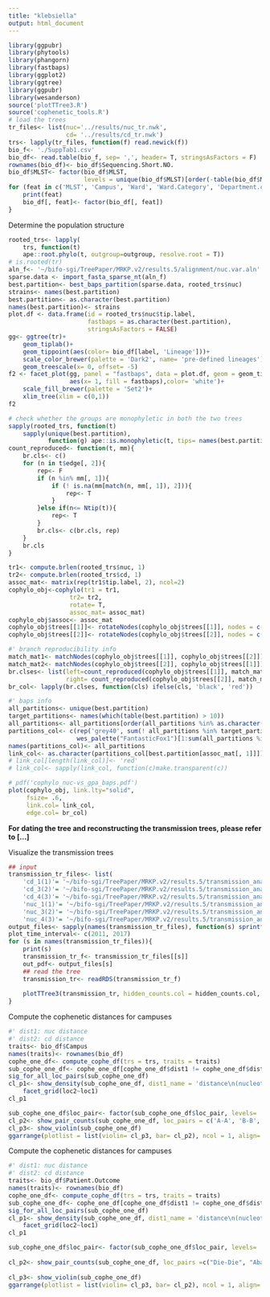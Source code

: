 ```yaml
---
title: "klebsiella"
output: html_document
---
```

```R
library(ggpubr)
library(phytools)
library(phangorn)
library(fastbaps)
library(ggplot2)
library(ggtree)
library(ggpubr)
library(wesanderson)
source('plotTTree3.R')
source('cophenetic_tools.R')
# load the trees
tr_files<- list(nuc='../results/nuc_tr.nwk',
                cd= '../results/cd_tr.nwk')
trs<- lapply(tr_files, function(f) read.newick(f))
bio_f<- './SuppTab1.csv'
bio_df<- read.table(bio_f, sep= ',', header= T, stringsAsFactors = F)
rownames(bio_df)<- bio_df$Sequencing.Short.NO.
bio_df$MLST<- factor(bio_df$MLST, 
                     levels = unique(bio_df$MLST)[order(-table(bio_df$MLST)[unique(bio_df$MLST)])])
for (feat in c('MLST', 'Campus', 'Ward', 'Ward.Category', 'Department.category', 'Main.Diseases')){
    print(feat)
    bio_df[, feat]<- factor(bio_df[, feat])
}

```
Determine the population structure
```R
rooted_trs<- lapply(
    trs, function(t) 
    ape::root.phylo(t, outgroup=outgroup, resolve.root = T))
# is.rooted(tr)
aln_f<- '~/bifo-sgi/TreePaper/MRKP.v2/results.5/alignment/nuc.var.aln'
sparse.data <- import_fasta_sparse_nt(aln_f)
best.partition<- best_baps_partition(sparse.data, rooted_trs$nuc)
strains<- names(best.partition)
best.partition<- as.character(best.partition)
names(best.partition)<- strains
plot.df <- data.frame(id = rooted_trs$nuc$tip.label, 
                      fastbaps = as.character(best.partition), 
                      stringsAsFactors = FALSE)
gg<- ggtree(tr)+
    geom_tiplab()+
    geom_tippoint(aes(color= bio_df[label, 'Lineage']))+
    scale_color_brewer(palette = 'Dark2', name= 'pre-defined lineages')+
    geom_treescale(x= 0, offset= -5)
f2 <- facet_plot(gg, panel = "fastbaps", data = plot.df, geom = geom_tile, 
                 aes(x= 1, fill = fastbaps),color= 'white')+
    scale_fill_brewer(palette = 'Set2')+
    xlim_tree(xlim = c(0,1))
f2

# check whether the groups are monophyletic in both the two trees
sapply(rooted_trs, function(t)
    sapply(unique(best.partition), 
           function(g) ape::is.monophyletic(t, tips= names(best.partition[best.partition == g]))))
count_reproduced<- function(t, mm){
    br.cls<- c()
    for (n in t$edge[, 2]){
        rep<- F
        if (n %in% mm[, 1]){
            if (! is.na(mm[match(n, mm[, 1]), 2])){
                rep<- T
            }
        }else if(n<= Ntip(t)){
            rep<- T
        }
        br.cls<- c(br.cls, rep)
    }   
    br.cls
}

tr1<- compute.brlen(rooted_trs$nuc, 1)
tr2<- compute.brlen(rooted_trs$cd, 1)
assoc_mat<- matrix(rep(tr1$tip.label, 2), ncol=2)
cophylo_obj<-cophylo(tr1 = tr1, 
                 tr2= tr2,
                 rotate= T,
                 assoc_mat= assoc_mat)
cophylo_obj$assoc<- assoc_mat
cophylo_obj$trees[[1]]<- rotateNodes(cophylo_obj$trees[[1]], nodes = c(83, 85, 114))
cophylo_obj$trees[[2]]<- rotateNodes(cophylo_obj$trees[[2]], nodes = c(83, 107, 114))

#' branch reproducibility info
match_mat1<- matchNodes(cophylo_obj$trees[[1]], cophylo_obj$trees[[2]])
match_mat2<- matchNodes(cophylo_obj$trees[[2]], cophylo_obj$trees[[1]])
br.clses<- list(left=count_reproduced(cophylo_obj$trees[[1]], match_mat1), 
                right= count_reproduced(cophylo_obj$trees[[2]], match_mat2))
br_col<- lapply(br.clses, function(cls) ifelse(cls, 'black', 'red'))

#' baps info
all_partitions<- unique(best.partition)
target_partitions<- names(which(table(best.partition) > 10))
all_partitions<- all_partitions[order(all_partitions %in% as.character(target_partitions))]
partitions_col<- c(rep('grey40', sum(! all_partitions %in% target_partitions)), 
                   wes_palette("FantasticFox1")[1:sum(all_partitions %in% target_partitions)])
names(partitions_col)<- all_partitions
link_col<- as.character(partitions_col[best.partition[assoc_mat[, 1]]])
# link_col[length(link_col)]<- 'red'
# link_col<- sapply(link_col, function(c)make.transparent(c))

# pdf('cophylo_nuc-vs_gpa_baps.pdf')
plot(cophylo_obj, link.lty="solid", 
     fsize= .6,
     link.col= link_col, 
     edge.col= br_col)
```
__For dating the tree and reconstructing the transmission trees, please refer to [...]__

Visualize the transmission trees
```R
## input
transmission_tr_files<- list(
    'cd_1(1)'= '~/bifo-sgi/TreePaper/MRKP.v2/results.5/transmission_ana/cd.15/clade-wise/1/v7/transphylo/cd_ctree.Rds', 
    'cd_3(2)'= '~/bifo-sgi/TreePaper/MRKP.v2/results.5/transmission_ana/cd.15/clade-wise/3/v7/transphylo/cd_ctree.Rds', 
    'cd_4(3)'= '~/bifo-sgi/TreePaper/MRKP.v2/results.5/transmission_ana/cd.15/clade-wise/4/v7/transphylo/cd_ctree.Rds', 
    'nuc_1(1)'= '~/bifo-sgi/TreePaper/MRKP.v2/results.5/transmission_ana/nuc.15/clade-wise/1/v3/transphylo/nuc_ctree.Rds',
    'nuc_3(2)'= '~/bifo-sgi/TreePaper/MRKP.v2/results.5/transmission_ana/nuc.15/clade-wise/3/v3/transphylo/nuc_ctree.Rds',
    'nuc_4(3)'= '~/bifo-sgi/TreePaper/MRKP.v2/results.5/transmission_ana/nuc.15/clade-wise/4/v3/transphylo/nuc_ctree.Rds')
output_files<- sapply(names(transmission_tr_files), function(s) sprintf('%s_v2.pdf', s))
plot_time_interval<- c(2011, 2017)
for (s in names(transmission_tr_files)){
    print(s)
    transmission_tr_f<- transmission_tr_files[[s]]
    out_pdf<- output_files[s]
    ## read the tree
    transmission_tr<- readRDS(transmission_tr_f)
    
    plotTTree3(transmission_tr, hidden_counts.col = hidden_counts.col, plot_time_interval = plot_time_interval, showMissingLinks = 1)
}

```
Compute the cophenetic distances for campuses
```R
#' dist1: nuc distance
#' dist2: cd distance
traits<- bio_df$Campus
names(traits)<- rownames(bio_df)
cophe_one_df<- compute_cophe_df(trs = trs, traits = traits)
sub_cophe_one_df<- cophe_one_df[cophe_one_df$dist1 != cophe_one_df$dist2, ]
sig_for_all_loc_pairs(sub_cophe_one_df)
cl_p1<- show_density(sub_cophe_one_df, dist1_name = 'distance\n(nucleotide)', dist2_name = 'distance\n(composite datatype)')+ 
    facet_grid(loc2~loc1)
cl_p1

sub_cophe_one_df$loc_pair<- factor(sub_cophe_one_df$loc_pair, levels=  c('A-A', 'B-B', 'A-B', 'A-C', 'B-C'))
cl_p2<- show_pair_counts(sub_cophe_one_df, loc_pairs = c('A-A', 'B-B', 'A-B', 'A-C', 'B-C') )
cl_p3<- show_violin(sub_cophe_one_df)
ggarrange(plotlist = list(violin= cl_p3, bar= cl_p2), ncol = 1, align= 'v' )

```
Compute the cophenetic distances for campuses
```R
#' dist1: nuc distance
#' dist2: cd distance
traits<- bio_df$Patient.Outcome
names(traits)<- rownames(bio_df)
cophe_one_df<- compute_cophe_df(trs = trs, traits = traits)
sub_cophe_one_df<- cophe_one_df[cophe_one_df$dist1 != cophe_one_df$dist2, ]
sig_for_all_loc_pairs(sub_cophe_one_df)
cl_p1<- show_density(sub_cophe_one_df, dist1_name = 'distance\n(nucleotide)', dist2_name = 'distance\n(composite datatype)')+ 
    facet_grid(loc2~loc1)
cl_p1

sub_cophe_one_df$loc_pair<- factor(sub_cophe_one_df$loc_pair, levels=  c("Die-Die", "Abandon treatment-Abandon treatment", "Cured-Cured", 
                                                                         "Abandon treatment-Die" , "Abandon treatment-Cured", "Cured-Die"))
cl_p2<- show_pair_counts(sub_cophe_one_df, loc_pairs =c("Die-Die", "Abandon treatment-Abandon treatment", "Cured-Cured", 
                                                                         "Abandon treatment-Die" , "Abandon treatment-Cured", "Cured-Die"))
cl_p3<- show_violin(sub_cophe_one_df)
ggarrange(plotlist = list(violin= cl_p3, bar= cl_p2), ncol = 1, align= 'v' )

```
